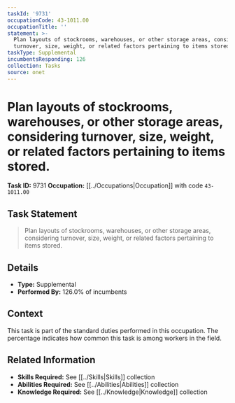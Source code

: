```yaml
---
taskId: '9731'
occupationCode: 43-1011.00
occupationTitle: ''
statement: >-
  Plan layouts of stockrooms, warehouses, or other storage areas, considering
  turnover, size, weight, or related factors pertaining to items stored.
taskType: Supplemental
incumbentsResponding: 126
collection: Tasks
source: onet
---
```

# Plan layouts of stockrooms, warehouses, or other storage areas, considering turnover, size, weight, or related factors pertaining to items stored.

**Task ID:** 9731
**Occupation:** [[../Occupations|Occupation]] with code `43-1011.00`

## Task Statement

> Plan layouts of stockrooms, warehouses, or other storage areas, considering turnover, size, weight, or related factors pertaining to items stored.

## Details

- **Type:** Supplemental
- **Performed By:** 126.0% of incumbents

## Context

This task is part of the standard duties performed in this occupation. The percentage indicates how common this task is among workers in the field.

## Related Information

- **Skills Required:** See [[../Skills|Skills]] collection
- **Abilities Required:** See [[../Abilities|Abilities]] collection
- **Knowledge Required:** See [[../Knowledge|Knowledge]] collection
